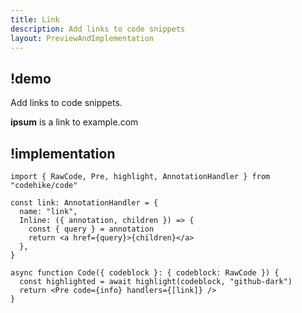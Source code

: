 ```yaml
---
title: Link
description: Add links to code snippets
layout: PreviewAndImplementation
---
```


## !demo

Add links to code snippets.

<Demo name="link">**ipsum** is a link to example.com</Demo>

## !implementation

```tsx code.tsx
import { RawCode, Pre, highlight, AnnotationHandler } from "codehike/code"

const link: AnnotationHandler = {
  name: "link",
  Inline: ({ annotation, children }) => {
    const { query } = annotation
    return <a href={query}>{children}</a>
  },
}

async function Code({ codeblock }: { codeblock: RawCode }) {
  const highlighted = await highlight(codeblock, "github-dark")
  return <Pre code={info} handlers={[link]} />
}
```
